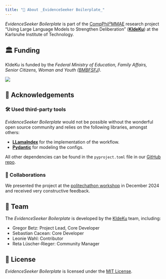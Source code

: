 ```yaml
---
title: "📜 About _EvidenceSeeker Boilerplate_"
---
```


_EvidenceSeeker Boilerplate_ is part of the [CompPhil²MMAE](https://compphil2mmae.github.io/) research project "Using Large Language Models to Strengthen Deliberation" (**[KIdeKu](https://compphil2mmae.github.io/research/kideku/)**) at the Karlsruhe Institute of Technology.

## 🏛️ Funding 

KIdeKu is funded by the *Federal Ministry of Education, Family Affairs, Senior Citizens, Woman and Youth ([BMBFSFJ](https://www.bmbfsfj.bund.de/bmbfsfj/meta/en))*.


::: {.w-50 .float-start}
[![](./img/funding.png)](https://www.bmfsfj.de/bmfsfj)
:::

::: {.clearfix}
:::

## 🙏 Acknowledgements

###  🛠️ Used third-party tools

 *EvidenceSeeker Boilerplate* would not be possible without the wonderful open source community and relies on the following libraries, amongst others:

- **[LLamaIndex](https://docs.llamaindex.ai/en/stable/)** for the implementation of the workflow.
- **[Pydantic](https://pydantic.dev/)** for modeling the configs.

All other dependencies can be found in the `pyproject.toml` file in our  [GitHub repo](https://github.com/debatelab/evidence-seeker).


### 🤝 Collaborations

We presented the project at the [politechathon workshop](https://www.wahlexe.de/en/) in December 2024 and received very constructive feedback.

## 👥 Team

The *EvidenceSeeker Boilerplate* is developed by the [KIdeKu](https://compphil2mmae.github.io/research/kideku/) team, including:

+ Gregor Betz: Project Lead, Core Developer
+ Sebastian Cacean: Core Developer
+ Leonie Wahl: Contributor
+ Reta Lüscher-Rieger: Community Manager 

## 📄 License

*EvidenceSeeker Boilerplate* is licensed under the [MIT License](https://opensource.org/licenses/MIT).


